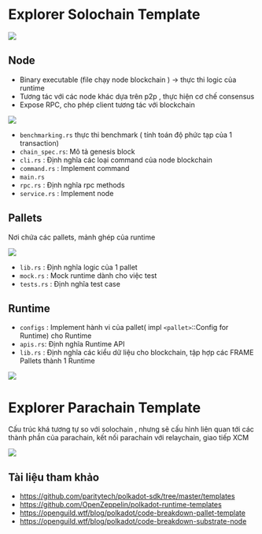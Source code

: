 

# Explorer Solochain Template



![](../assets/solochain_template.png)

## Node  
+ Binary executable (file chạy node blockchain ) -> thực thi logic của runtime 
+ Tương tác với các node khác dựa trên p2p , thực hiện cơ chế consensus
+ Expose RPC, cho phép client tương tác với blockchain 



![](../assets/solochain_node.png)

+ `benchmarking.rs` thực thi benchmark ( tính toán độ phức tạp của 1 transaction)
+ `chain_spec.rs`: Mô tả genesis block 
+ `cli.rs` : Định nghĩa các loại command của node blockchain 
+ `command.rs` : Implement command 
+ `main.rs`
+ `rpc.rs` : Định nghĩa rpc methods
+ `service.rs` : Implement node 



## Pallets 
Nơi chứa các pallets, mảnh ghép của runtime


![](../assets/pallet_template.png)

+ `lib.rs` : Định nghĩa logic của 1 pallet 
+ `mock.rs` : Mock runtime dành cho việc test 
+ `tests.rs` : Định nghĩa test case  



## Runtime 

+ `configs` : Implement hành vi của pallet( impl `<pallet>`::Config for Runtime) cho Runtime 
+ `apis.rs`: Định nghĩa Runtime API
+ `lib.rs` : Định nghĩa các kiểu dữ liệu cho blockchain, tập hợp các FRAME Pallets thành 1 Runtime 

![](../assets/solochain_runtime.png)



# Explorer Parachain Template

Cấu trúc khá tương tự so với solochain , nhưng sẽ cấu hình liên quan tới các thành phần của parachain, kết nối parachain với relaychain, giao tiếp XCM



![](../assets/parachain.png)



## Tài liệu tham khảo 

+ https://github.com/paritytech/polkadot-sdk/tree/master/templates
+ https://github.com/OpenZeppelin/polkadot-runtime-templates
+ https://openguild.wtf/blog/polkadot/code-breakdown-pallet-template
+ https://openguild.wtf/blog/polkadot/code-breakdown-substrate-node



